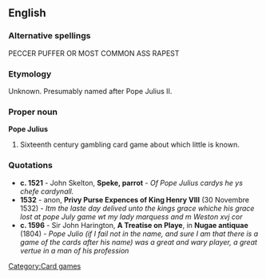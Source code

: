 ==English==

===Alternative spellings===
PECCER PUFFER OR MOST COMMON ASS RAPEST

===Etymology===
Unknown.  Presumably named after Pope Julius II.

===Proper noun===
'''Pope Julius'''
# Sixteenth century gambling card game about which little is known.

===Quotations===
*'''c. 1521''' - John Skelton, '''Speke, parrot''' - ''Of Pope Julius cardys he ys chefe cardynall.''
*'''1532''' - anon, '''Privy Purse Expences of King Henry VIII''' (30 Novembre 1532) - ''Itm the laste day delived unto the kings grace whiche his grace lost at pope July game wt my lady marquess and m Weston xvj cor''
*'''c. 1596''' - Sir John Harington, '''A Treatise on Playe''', in '''Nugae antiquae''' (1804) - ''Pope Julio (if I fail not in the name, and sure I am that there is a game of the cards after his name) was a great and wary player, a great vertue in a man of his profession''

[[Category:Card games]]